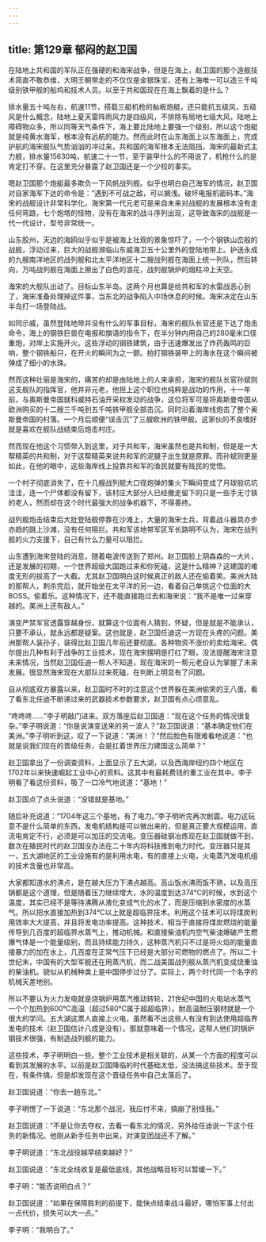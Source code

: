 ```yaml
---
---
---
```

title: 第129章 郁闷的赵卫国
---



在陆地上共和国的军队正在强硬的和海宋战争，但是在海上，赵卫国的那个造舰技术简直不敢恭维，大明王朝带走的不仅仅是金银珠宝，还有上海唯一可以造三千吨级别铁甲舰的船坞和技术人员。以至于共和国现在在海上飘着的是什么？

排水量五十吨左右，航速11节，搭载三艇机枪的舢板炮艇，还只能抗五级风，五级风是什么概念，陆地上夏天雷阵雨风力是四级风，不排除有局地七级大风，陆地上障碍物众多，所以同等天气条件下，海上要比陆地上要强一个级别，所以这个炮艇就是纯黄水海军，根本没有远航的能力。然而此时在山东海面上以东海面上，完成护航的海宋舰队气势汹汹的冲过来，共和国的海军根本无法阻挡，海宋的最新式主力舰，排水量15630吨，航速二十一节，至于装甲什么的不用说了，机枪什么的是肯定打不穿。在这里充分暴露了赵卫国还是一个少校的事实。

嗯赵卫国那个炮艇最多欺负一下风帆战列舰。似乎也明白自己海军的情况，赵卫国对自家海军下达的命令是：“遇到不可战之敌，可以搁浅。破坏电报机密码本。”海宋的战舰设计非常科学化，海宋第一代元老可是来自未来对战舰的发展根本没有走任何弯路，七个炮塔的怪物，没有在海宋的战斗序列出现，这导致海宋的战舰是一代一代设计，型号非常统一。

山东胶州，天边的海鸥似乎似乎是被海上壮观的景象惊吓了，一个个钢铁山峦般的战舰，浮动过来，巨大的战舰濒临山东威海卫五十公里外的登陆地带上。护送永成的九艘南洋地区的战列舰和北太平洋地区十二艘战列舰在海面上统一列队，然后转向，万吨战列舰在海面上擦出了白色的浪花，战列舰锅炉的烟柱冲上天空。

海宋的大舰队出动了。目标山东半岛。这两个月也算是给共和军的水雷战恶心到了，海宋准备处理掉这件事，当东北的战争陷入中场休息的时候。海宋决定在山东半岛打一场登陆战。

如同示威，虽然登陆地带并没有什么的军事目标，海宋的舰队长官还是下达了炮击命令，海上的钢铁巨兽在电报和旗语的指令下，在半分钟内用自己的280毫米口径重炮，对岸上实施开火。这些浮动的钢铁建筑，由于迅速爆发出了炸药轰鸣的巨响，整个钢铁船只，在开火的瞬间为之一颤。拍打钢铁装甲上的海水在这个瞬间被弹成了细小的水珠。

然而这种壮丽是海宋的，痛苦的却是由陆地上的人来承担，海宋的舰队长官孙斌则这支舰队的指挥官，他并非元老，他担上这个职位也纯粹是战功的作用，十一年前，与奥斯曼帝国就科威特石油开采权发动的战争，这位将军可是将奥斯曼帝国从欧洲购买的十二艘三千吨到五千吨铁甲舰全部击沉。同时沿着海岸线炮击了整个奥斯曼帝国的村落。一个月后顺便“误击沉”了三艘欧洲的铁甲舰。这家伙的不良嗜好就是喜欢在舰队战结束后炮击村庄。

然而现在他这个习惯带入到这里，对于共和军，海宋虽然也是共和制，但是是一大帮精英的共和制，对于这帮精英来说共和军的泥腿子出生就是原罪。而孙斌则更是如此，在他的眼中，这些海岸线上投靠共和军的渔民就要有贱民的觉悟。

一个村子彻底消失了，在十几艘战列舰大口径炮弹的集火下瞬间变成了月球般坑坑洼洼，连一个尸体都没有留下，该村庄大部分人已经撤走留下的只是一些手无寸铁的老人，然而却在这个时代最强大的战争机器下，不得善终。

战列舰炮击结束后大批登陆舰停靠在沙滩上，大量的海宋士兵，背着战斗器具亦步亦趋的跳上沙滩，没有任何阻拦。共和军该地带军区军长路明不认为，海宋在战列舰的火力支援下，自己有什么力量可以阻拦。

山东遭到海宋登陆的消息，随着电波传送到了郑州。赵卫国脸上阴森森的一大片，还是发展的初期，一个世界超级大国跑过来和你死磕，这是什么精神？这建国的难度无形的拔高了一大截。尤其赵卫国明白这时候真正的敌人还在偷着笑。美洲大陆的那帮人，刺杀完后，就开始坐在太平洋的另一边，看着自己单挑这个位面的大BOSS。偷着乐。这种情况下，还不能直接跑过去和海宋说：“我不是唯一过来穿越的。美洲上还有敌人。”

演变严禁军官透露穿越身份，就算这个位面有人猜到，怀疑，但是就是不能承认，只要不承认，就永远都是疑案。这也就是，赵卫国任迪这一方现在头疼的问题。美洲那帮人装孙子，装得比赵卫国几年前还要彻底。各种物资不涨价的卖给海宋。偶尔提出几种有利于战争的工业技术，现在海宋摆明是打红了眼，没法提醒海宋注意未来情况，当然赵卫国任迪一帮人不知道，现在海宋的一帮元老自认为掌握了未来发展。很显然海宋现在大部队过来死磕，在判断上明显有了问题。

自从彻底双方暴露以来，赵卫国时不时的注意这个世界躲在美洲偷笑的王八蛋。看了看东北任迪不断递过来的武器技术参数要求，赵卫国有点心烦意乱。

“咚咚咚……”李子明敲门进来。双方落座后赵卫国道：“现在这个任务的情况很复杂。”李子明说道：“你是说演变送来的另一波人？”赵卫国说道：“基本确定他们在美洲。”李子明听到这，叹了一下说道：“美洲！？”然后脸色有限难看地说道：“也就是说我们现在的晋级任务，会是扛着世界压力建国这么简单？”

赵卫国拿出了一份调查资料，上面显示了五大湖，以及西海岸纽约四个地区在1702年以来快速崛起工业中心的资料。这其中有最耗费钱的重工业在其中。李子明看了看这份资料，吸了一口冷气地说道：“基地！”

赵卫国点了点头说道：“没错就是基地。”

随后补充说道：“1704年这三个基地，有了电力。”李子明听完再次剧震。电力这玩意不是什么简单的东西，发电机结构是可以做出来的，但是真正要大规模运用，直流电肯定不行，必须是可以加压的交流电。变压器硅钢冶炼现在赵卫国就做不到，数次在殖民时代的赵卫国没办法在二十年内将科技推到电力时代。变压器只是其一，五大湖地区的工业设施有的是利用水电，有的直接上火电，火电蒸汽发电机组的技术含量也非常高。

大家都知道水的沸点，是在越大压力下沸点越高。高山饭水沸而饭不熟，以及高压锅都是这个道理，但是随着压力继续增大，水的温度到达374℃的时候，水到这个温度，其实已经不是等待沸腾从液化变成气化的水了，而是压缩到水密度的水蒸气。所以把水直接加热到374℃以上就是超临界技术。利用这个技术可以将煤炭利用效率大大提高，并且将发电功率提高。这种技术，相当于直接将煤炭燃烧的能量传导到几百度的超临界水蒸气上，推动机械。和直接柴油机内空气柴油爆破产生燃爆气体是一个能量级别，而且持续能力持久，这种蒸汽机只不过是将火焰的能量直接暴力的加在水上，几百度在正常气压下已经是大部分可燃物的燃点了。所以二十世纪末，中国有的大型军舰还在用蒸汽机，而二战美国战列舰从蒸汽机变成烧重油的柴油机。貌似从机械种类上是中国停步过分了。实际上，两个时代同一个名字的机械天差地别。

所以不要认为火力发电就是烧锅炉用蒸汽推动转轮，21世纪中国的火电站水蒸气一个个加热到600℃高温（超过580℃属于超超临界）。耐高温耐压钢材就是一个很大的学问。五大湖这票人直接上火电，虽然看不出这些人有没有到达使用超临界发电的技术（赵卫国估计八成是没有）。那就意味着一个情况，这帮人他们的锅炉钢技术很强，有制造战列舰的能力。

这些技术，李子明明白一些。整个工业技术是相关联的，从某一个方面的程度可以看到其发展的水平。以前是赵卫国降临的时代基础太低，没法搞这些技术。至于现在，有条件搞，但是却发现在这个晋级任务中自己太落后了。

赵卫国说道：“你去一趟东北。”

李子明愣了一下说道：“东北那个战况，我应付不来，搞崩了别怪我。”

赵卫国说道：“不是让你去夺权，去看一看东北的情况，另外给任迪说一下这个任务的新情况。他刚从新手任务中出来，对演变团战还不了解。”

李子明说道：“东北战役越早结束越好？”

赵卫国说道：“东北全线收复是最低底线，其他战略目标可以暂缓一下。”

李子明：“能否说明白点？”

赵卫国说道：“如果在保障胜利的前提下，能快点结束战斗最好，哪怕军事上付出一点代价，损失可以大一点。”

李子明：“我明白了。”